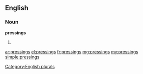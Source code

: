 ==English==

===Noun===
'''pressings'''

# {{plural of|pressing}}

[[Category:English plurals]]

[[ar:pressings]]
[[el:pressings]]
[[fr:pressings]]
[[mg:pressings]]
[[my:pressings]]
[[simple:pressings]]